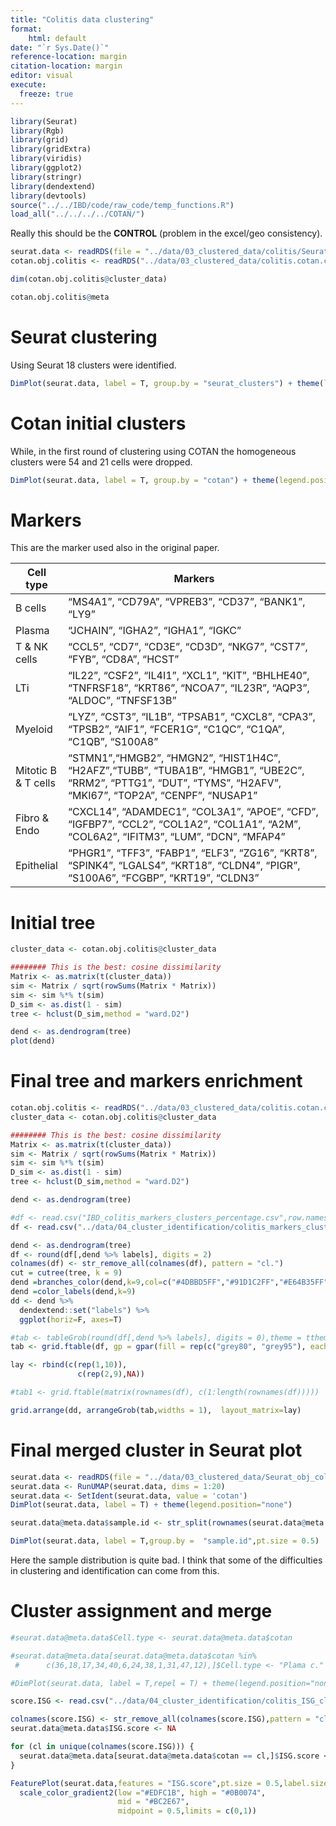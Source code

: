 ```yaml
---
title: "Colitis data clustering"
format: 
    html: default
date: "`r Sys.Date()`"
reference-location: margin
citation-location: margin
editor: visual
execute: 
  freeze: true
---
```


```r

library(Seurat)
library(Rgb)
library(grid)
library(gridExtra)
library(viridis)
library(ggplot2)
library(stringr)
library(dendextend)
library(devtools)
source("../../IBD/code/raw_code/temp_functions.R")
load_all("../../../../COTAN/")
```

Really this should be the **CONTROL** (problem in the excel/geo consistency).

```r
seurat.data <- readRDS(file = "../data/03_clustered_data/colitis/Seurat_obj_colitis_with_cotan_clusters.RDS")
cotan.obj.colitis <- readRDS("../data/03_clustered_data/colitis.cotan.clustered.RDS")

dim(cotan.obj.colitis@cluster_data)
```

```r
cotan.obj.colitis@meta
```

# Seurat clustering

Using Seurat 18 clusters were identified.

```r
DimPlot(seurat.data, label = T, group.by = "seurat_clusters") + theme(legend.position="none")
```

# Cotan initial clusters

While, in the first round of clustering using COTAN the homogeneous clusters were 54 and 21 cells were dropped.

```r
DimPlot(seurat.data, label = T, group.by = "cotan") + theme(legend.position="none")
```

# Markers

This are the marker used also in the original paper.

| Cell type           | Markers                                                                                                                                                        |
|---------------------|----------------------------------------------------------------------------------------------------------------------------------------------------------------|
| B cells             | "MS4A1", "CD79A", "VPREB3", "CD37", "BANK1", "LY9"                                                                                                             |
| Plasma              | "JCHAIN", "IGHA2", "IGHA1", "IGKC"                                                                                                                             |
| T & NK cells        | "CCL5", "CD7", "CD3E", "CD3D", "NKG7", "CST7", "FYB", "CD8A", "HCST"                                                                                           |
| LTi                 | "IL22", "CSF2", "IL4I1", "XCL1", "KIT", "BHLHE40", "TNFRSF18", "KRT86", "NCOA7", "IL23R", "AQP3", "ALDOC", "TNFSF13B"                                          |
| Myeloid             | "LYZ", "CST3", "IL1B", "TPSAB1", "CXCL8", "CPA3", "TPSB2", "AIF1", "FCER1G", "C1QC", "C1QA", "C1QB", "S100A8"                                                  |
| Mitotic B & T cells | "STMN1","HMGB2", "HMGN2", "HIST1H4C", "H2AFZ","TUBB", "TUBA1B", "HMGB1", "UBE2C", "RRM2", "PTTG1", "DUT", "TYMS", "H2AFV", "MKI67", "TOP2A", "CENPF", "NUSAP1" |
| Fibro & Endo        | "CXCL14", "ADAMDEC1", "COL3A1", "APOE", "CFD", "IGFBP7", "CCL2", "COL1A2", "COL1A1", "A2M", "COL6A2", "IFITM3", "LUM", "DCN", "MFAP4"                          |
| Epithelial          | "PHGR1", "TFF3", "FABP1", "ELF3", "ZG16", "KRT8", "SPINK4", "LGALS4", "KRT18", "CLDN4", "PIGR", "S100A6", "FCGBP", "KRT19", "CLDN3"                            |

# Initial tree

```r
cluster_data <- cotan.obj.colitis@cluster_data

######## This is the best: cosine dissimilarity
Matrix <- as.matrix(t(cluster_data))
sim <- Matrix / sqrt(rowSums(Matrix * Matrix))
sim <- sim %*% t(sim)
D_sim <- as.dist(1 - sim)
tree <- hclust(D_sim,method = "ward.D2")

dend <- as.dendrogram(tree)
plot(dend)
```

# Final tree and markers enrichment

```r
cotan.obj.colitis <- readRDS("../data/03_clustered_data/colitis.cotan.clustered.merged.RDS")
cluster_data <- cotan.obj.colitis@cluster_data

######## This is the best: cosine dissimilarity
Matrix <- as.matrix(t(cluster_data))
sim <- Matrix / sqrt(rowSums(Matrix * Matrix))
sim <- sim %*% t(sim)
D_sim <- as.dist(1 - sim)
tree <- hclust(D_sim,method = "ward.D2")

dend <- as.dendrogram(tree)

```

```r
#df <- read.csv("IBD_colitis_markers_clusters_percentage.csv",row.names = 1)
df <- read.csv("../data/04_cluster_identification/colitis_markers_clusters_expression.csv",row.names = 1)

dend <- as.dendrogram(tree)
df <- round(df[,dend %>% labels], digits = 2)
colnames(df) <- str_remove_all(colnames(df), pattern = "cl.")
cut = cutree(tree, k = 9)
dend =branches_color(dend,k=9,col=c("#4DBBD5FF","#91D1C2FF","#E64B35FF","gray80","#3C5488FF","#F39B7FFF","gray80"),groupLabels = T)
dend =color_labels(dend,k=9)
dd <- dend %>%
  dendextend::set("labels") %>%
  ggplot(horiz=F, axes=T)

#tab <- tableGrob(round(df[,dend %>% labels], digits = 0),theme = ttheme_minimal(base_size = 4))
tab <- grid.ftable(df, gp = gpar(fill = rep(c("grey80", "grey95"), each = (dim(df)[2]+1))),padding = unit(10.6, "mm"))

lay <- rbind(c(rep(1,10)),
               c(rep(2,9),NA))

#tab1 <- grid.ftable(matrix(rownames(df), c(1:length(rownames(df)))))

grid.arrange(dd, arrangeGrob(tab,widths = 1),  layout_matrix=lay)
```

# Final merged cluster in Seurat plot

```r
seurat.data <- readRDS(file = "../data/03_clustered_data/Seurat_obj_colitis_with_cotan_clusters_merged.RDS")
seurat.data <- RunUMAP(seurat.data, dims = 1:20)
seurat.data <- SetIdent(seurat.data, value = 'cotan')
DimPlot(seurat.data, label = T) + theme(legend.position="none")
```

```r
seurat.data@meta.data$sample.id <- str_split(rownames(seurat.data@meta.data),pattern = "[.]",simplify = T)[,2]

DimPlot(seurat.data, label = T,group.by =  "sample.id",pt.size = 0.5)
```

Here the sample distribution is quite bad. I think that some of the difficulties in clustering and identification can come from this.

# Cluster assignment and merge

```r
#seurat.data@meta.data$Cell.type <- seurat.data@meta.data$cotan 

#seurat.data@meta.data[seurat.data@meta.data$cotan %in% 
 #      c(36,18,17,34,40,6,24,38,1,31,47,12),]$Cell.type <- "Plama c."

#DimPlot(seurat.data, label = T,repel = T) + theme(legend.position="none")

```

```r
score.ISG <- read.csv("../data/04_cluster_identification/colitis_ISG_clusters_expression.csv",row.names = 1)

colnames(score.ISG) <- str_remove_all(colnames(score.ISG),pattern = "cl.")
seurat.data@meta.data$ISG.score <- NA

for (cl in unique(colnames(score.ISG))) {
  seurat.data@meta.data[seurat.data@meta.data$cotan == cl,]$ISG.score <- score.ISG[[cl]]
}  

FeaturePlot(seurat.data,features = "ISG.score",pt.size = 0.5,label.size = 4,repel = T,label = T,min.cutoff = 0, max.cutoff = 1)+
  scale_color_gradient2(low ="#EDFC1B", high = "#0B0074", 
                        mid = "#BC2E67",
                        midpoint = 0.5,limits = c(0,1))
```
